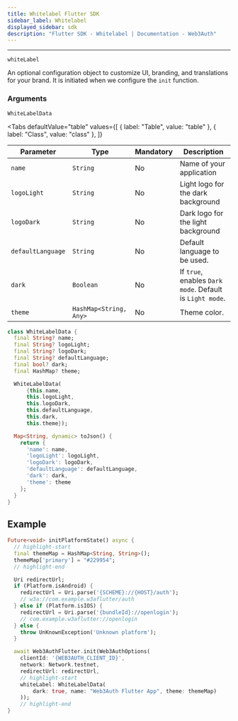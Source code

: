 ```yaml
---
title: Whitelabel Flutter SDK
sidebar_label: Whitelabel
displayed_sidebar: sdk
description: "Flutter SDK - Whitelabel | Documentation - Web3Auth"
---
```



---

`whiteLabel`

An optional configuration object to customize UI, branding, and translations for your brand. It is initiated when we configure the `init` function.

### Arguments

`WhiteLabelData`

<Tabs
  defaultValue="table"
  values={[
    { label: "Table", value: "table" },
    { label: "Class", value: "class" },
  ]}
>

<TabItem value="table">

| Parameter         | Type                   | Mandatory | Description                                              |
| ----------------- | ---------------------- | --------- | -------------------------------------------------------- |
| `name`            | `String`               | No        | Name of your application                                 |
| `logoLight`       | `String`               | No        | Light logo for the dark background                       |
| `logoDark`        | `String`               | No        | Dark logo for the light background                       |
| `defaultLanguage` | `String`               | No        | Default language to be used.                             |
| `dark`            | `Boolean`              | No        | If `true`, enables `Dark mode`. Default is `Light mode`. |
| `theme`           | `HashMap<String, Any>` | No        | Theme color.                                             |

</TabItem>

<TabItem value="class">

```dart
class WhiteLabelData {
  final String? name;
  final String? logoLight;
  final String? logoDark;
  final String? defaultLanguage;
  final bool? dark;
  final HashMap? theme;

  WhiteLabelData(
      {this.name,
      this.logoLight,
      this.logoDark,
      this.defaultLanguage,
      this.dark,
      this.theme});

  Map<String, dynamic> toJson() {
    return {
      'name': name,
      'logoLight': logoLight,
      'logoDark': logoDark,
      'defaultLanguage': defaultLanguage,
      'dark': dark,
      'theme': theme
    };
  }
}
```

</TabItem>

</Tabs>

## Example

```dart
Future<void> initPlatformState() async {
  // highlight-start
  final themeMap = HashMap<String, String>();
  themeMap['primary'] = "#229954";
  // highlight-end

  Uri redirectUrl;
  if (Platform.isAndroid) {
    redirectUrl = Uri.parse('{SCHEME}://{HOST}/auth');
    // w3a://com.example.w3aflutter/auth
  } else if (Platform.isIOS) {
    redirectUrl = Uri.parse('{bundleId}://openlogin');
    // com.example.w3aflutter://openlogin
  } else {
    throw UnKnownException('Unknown platform');
  }

  await Web3AuthFlutter.init(Web3AuthOptions(
    clientId: '{WEB3AUTH_CLIENT_ID}',
    network: Network.testnet,
    redirectUrl: redirectUrl,
    // highlight-start
    whiteLabel: WhiteLabelData(
        dark: true, name: "Web3Auth Flutter App", theme: themeMap)
    ));
    // highlight-end
}
```
